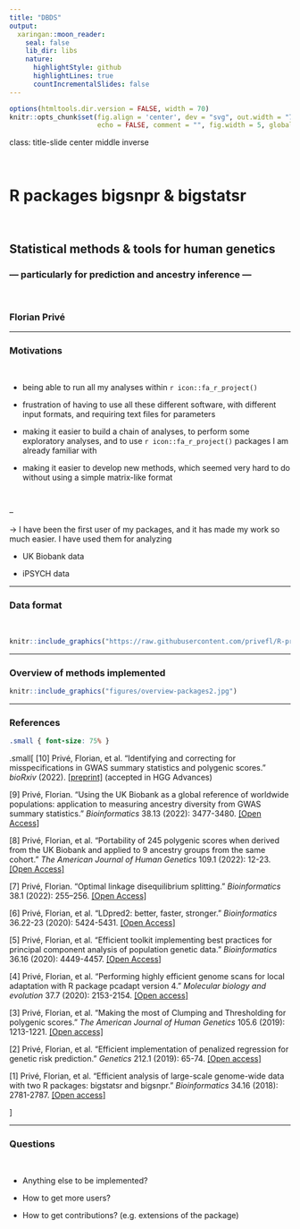 ```yaml
---
title: "DBDS"
output:
  xaringan::moon_reader:
    seal: false
    lib_dir: libs
    nature:
      highlightStyle: github
      highlightLines: true
      countIncrementalSlides: false
---
```


```r
options(htmltools.dir.version = FALSE, width = 70)
knitr::opts_chunk$set(fig.align = 'center', dev = "svg", out.width = "70%",
                      echo = FALSE, comment = "", fig.width = 5, global.par = TRUE)
```

class: title-slide center middle inverse

<br>

# R packages bigsnpr & bigstatsr

<br>

## Statistical methods & tools for human genetics

### &mdash; particularly for prediction and ancestry inference &mdash;

<br>

### Florian Privé

---

### Motivations

<br>

- being able to run all my analyses within `r icon::fa_r_project()`

- frustration of having to use all these different software, with different input formats, and requiring text files for parameters

- making it easier to build a chain of analyses, to perform some exploratory analyses, and to use  `r icon::fa_r_project()` packages I am already familiar with

- making it easier to develop new methods, which seemed very hard to do without using a simple matrix-like format

<br>

--

$\rightarrow$ I have been the first user of my packages, and it has made my work so much easier. I have used them for analyzing

- UK Biobank data

- iPSYCH data

---

### Data format

<br>

```r
knitr::include_graphics("https://raw.githubusercontent.com/privefl/R-presentation/master/memory-solution.svg")
```

---

### Overview of methods implemented

```r
knitr::include_graphics("figures/overview-packages2.jpg")
```

---

### References

```css
.small { font-size: 75% }
```


.small[
[10] Privé, Florian, et al. "Identifying and correcting for misspecifications in GWAS summary statistics and polygenic scores." *bioRxiv* (2022). [[preprint]](https://doi.org/10.1101/2021.03.29.437510) (accepted in HGG Advances)

[9] Privé, Florian. "Using the UK Biobank as a global reference of worldwide populations: application to measuring ancestry diversity from GWAS summary statistics." *Bioinformatics* 38.13 (2022): 3477-3480. [[Open Access]](https://doi.org/10.1093/bioinformatics/btac348)

[8] Privé, Florian, et al. "Portability of 245 polygenic scores when derived from the UK Biobank and applied to 9 ancestry groups from the same cohort." *The American Journal of Human Genetics* 109.1 (2022): 12-23. [[Open Access]](https://doi.org/10.1016/j.ajhg.2021.11.008)

[7] Privé, Florian. "Optimal linkage disequilibrium splitting." *Bioinformatics* 38.1 (2022): 255–256. [[Open Access]](https://doi.org/10.1093/bioinformatics/btab519)

[6] Privé, Florian, et al. "LDpred2: better, faster, stronger." *Bioinformatics* 36.22-23 (2020): 5424-5431. [[Open Access]](https://doi.org/10.1093/bioinformatics/btaa1029)

[5] Privé, Florian, et al. "Efficient toolkit implementing best practices for principal component analysis of population genetic data." *Bioinformatics* 36.16 (2020): 4449-4457. [[Open Access]](https://doi.org/10.1093/bioinformatics/btaa520)

[4] Privé, Florian, et al. "Performing highly efficient genome scans for local adaptation with R package pcadapt version 4." *Molecular biology and evolution* 37.7 (2020): 2153-2154. [[Open access]](https://doi.org/10.1093/molbev/msaa053)

[3] Privé, Florian, et al. "Making the most of Clumping and Thresholding for polygenic scores." *The American Journal of Human Genetics* 105.6 (2019): 1213-1221. [[Open access]](https://doi.org/10.1016/j.ajhg.2019.11.001)

[2] Privé, Florian, et al. "Efficient implementation of penalized regression for genetic risk prediction." *Genetics* 212.1 (2019): 65-74. [[Open access]](https://doi.org/10.1534/genetics.119.302019)

[1] Privé, Florian, et al. "Efficient analysis of large-scale genome-wide data with two R packages: bigstatsr and bigsnpr." *Bioinformatics* 34.16 (2018): 2781-2787. [[Open access]](https://doi.org/10.1093/bioinformatics/bty185)

]

---

### Questions

<br>

- Anything else to be implemented?

- How to get more users?

- How to get contributions? (e.g. extensions of the package)
